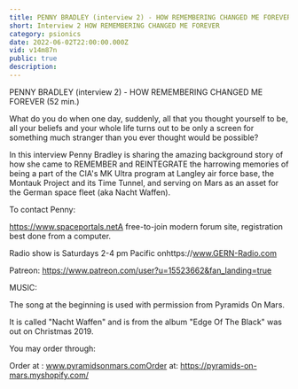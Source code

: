 ```yaml
---
title: PENNY BRADLEY (interview 2) - HOW REMEMBERING CHANGED ME FOREVER
short: Interview 2 HOW REMEMBERING CHANGED ME FOREVER
category: psionics
date: 2022-06-02T22:00:00.000Z
vid: v14m87n
public: true
description:
---
```

PENNY BRADLEY (interview 2) - HOW REMEMBERING CHANGED ME FOREVER (52 min.)

What do you do when one day, suddenly, all that you thought yourself to be, all your beliefs and your whole life turns out to be only a screen for something much stranger than you ever thought would be possible?

In this interview Penny Bradley is sharing the amazing background story of how she came to REMEMBER and REINTEGRATE the harrowing memories of being a part of the CIA's MK Ultra program at Langley air force base, the Montauk Project and its Time Tunnel, and serving on Mars as an asset for the German space fleet (aka Nacht Waffen).

To contact Penny:

https://www.spaceportals.net​​​​A free-to-join modern forum site, registration best done from a computer.

Radio show is Saturdays 2-4 pm Pacific onhttps://www.GERN-Radio.com

Patreon: https://www.patreon.com/user?u=15523662&fan_landing=true

MUSIC:

The song at the beginning is used with permission from Pyramids On Mars.

It is called "Nacht Waffen" and is from the album "Edge Of The Black" was out on Christmas 2019.

You may order through:

Order at : www.pyramidsonmars.comOrder at: https://pyramids-on-mars.myshopify.com/
